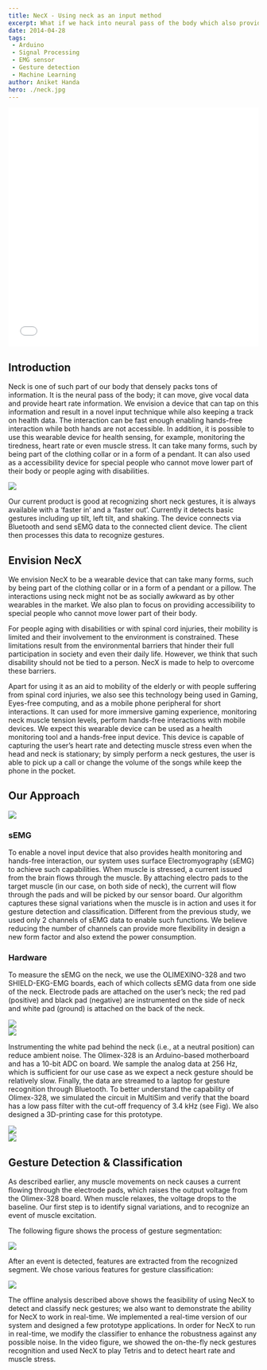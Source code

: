 ```yaml
---
title: NecX - Using neck as an input method
excerpt: What if we hack into neural pass of the body which also provides vocal, movement and heart rate information?
date: 2014-04-28
tags:
 - Arduino
 - Signal Processing
 - EMG sensor
 - Gesture detection
 - Machine Learning
author: Aniket Handa
hero: ./neck.jpg
---
```


<div style="height: 480px">
  <iframe src="//player.vimeo.com/video/98090453?title=0&amp;byline=0&amp;portrait=0" width="100%" height="100%" frameborder="0" webkitallowfullscreen mozallowfullscreen allowfullscreen></iframe>
</div>

## Introduction

Neck is one of such part of our body that densely packs tons of information. It is the neural pass of the body; it can move, give vocal data and provide heart rate information. We envision a device that can tap on this information and result in a novel input technique while also keeping a track on health data. The interaction can be fast enough enabling hands-free interaction while both hands are not accessible. In addition, it is possible to use this wearable device for health sensing, for example, monitoring the tiredness, heart rate or even muscle stress. It can take many forms, such by being part of the clothing collar or in a form of a pendant. It can also used as a accessibility device for special people who cannot move lower part of their body or people aging with disabilities.

<div className="Image__Small">
  <img src="./Fig1-reduce.jpg" />
</div>

Our current product is good at recognizing short neck gestures, it is always available with a ‘faster in’ and a ‘faster out’. Currently it detects basic gestures including up tilt, left tilt, and shaking. The device connects via Bluetooth and send sEMG data to the connected client device. The client then processes this data to recognize gestures.

## Envision NecX

We envision NecX to be a wearable device that can take many forms, such by being part of the clothing collar or in a form of a pendant or a pillow. The interactions using neck might not be as socially awkward as by other wearables in the market. We also plan to focus on providing accessibility to special people who cannot move lower part of their body.

For people aging with disabilities or with spinal cord injuries, their mobility is limited and their involvement to the environment is constrained. These limitations result from the environmental barriers that hinder their full participation in society and even their daily life. However, we think that such disability should not be tied to a person. NecX is made to help to overcome these barriers.

Apart for using it as an aid to mobility of the elderly or with people suffering from spinal cord injuries, we also see this technology being used in Gaming, Eyes-free computing, and as a mobile phone peripheral for short interactions. It can used for more immersive gaming experience, monitoring neck muscle tension levels, perform hands-free interactions with mobile devices. We expect this wearable device can be used as a health monitoring tool and a hands-free input device. This device is capable of capturing the user’s heart rate and detecting muscle stress even when the head and neck is stationary; by simply perform a neck gestures, the user is able to pick up a call or change the volume of the songs while keep the phone in the pocket.

## Our Approach

<div className="Image__Small">
  <img src="./Fig2.png" />
</div>

### sEMG

To enable a novel input device that also provides health monitoring and hands-free interaction, our system uses surface Electromyography (sEMG) to achieve such capabilities.  When muscle is stressed, a current issued from the brain flows through the muscle. By attaching electro pads to the target muscle (in our case, on both side of neck), the current will flow through the pads and will be picked by our sensor board. Our algorithm captures these signal variations when the muscle is in action and uses it for gesture detection and classification. Different from the previous study, we used only 2 channels of sEMG data to enable such functions. We believe reducing the number of channels can provide more flexibility in design a new form factor and also extend the power consumption.

### Hardware

To measure the sEMG on the neck, we use the OLIMEXINO-328 and two SHIELD-EKG-EMG boards, each of which collects sEMG data from one side of the neck. Electrode pads are attached on the user’s neck; the red pad (positive) and black pad (negative) are instrumented on the side of neck and white pad (ground) is attached on the back of the neck. 

<div className="Image__Small">
  <img src="./board.png" />
</div>

<div className="Image__Small">
  <img src="./pad.jpg" />
</div>

Instrumenting the white pad behind the neck (i.e., at a neutral position) can reduce ambient noise. The Olimex-328 is an Arduino-based motherboard and has a 10-bit ADC on board. We sample the analog data at 256 Hz, which is sufficient for our use case as we expect a neck gesture should be relatively slow. Finally, the data are streamed to a laptop for gesture recognition through Bluetooth. To better understand the capability of Olimex-328, we simulated the circuit in MultiSim and verify that the board has a low pass filter with the cut-off frequency of 3.4 kHz (see Fig). We also designed a 3D-printing case for this prototype.

<div className="Image__Small">
  <img src="./version-2-2.jpg" />
</div>

<div className="Image__Small">
  <img src="./version-2-3.jpg" />
</div>

## Gesture Detection & Classification

As described earlier, any muscle movements on neck causes a current flowing through the electrode pads, which raises the output voltage from the Olimex-328 board. When muscle relaxes, the voltage drops to the baseline. Our first step is to identify signal variations, and to recognize an event of muscle excitation.

The following figure shows the process of gesture segmentation:

<div className="Image__Small">
  <img src="./gesture-detection.jpg" />
</div>

After an event is detected, features are extracted from the recognized segment. We chose various features for gesture classification: 

<div className="Image__Small">
  <img src="./gesture-classification.jpg" />
</div>

The offline analysis described above shows the feasibility of using NecX to detect and classify neck gestures; we also want to demonstrate the ability for NecX to work in real-time. We implemented a real-time version of our system and designed a few prototype applications. In order for NecX to run in real-time, we modify the classifier to enhance the robustness against any possible noise. In the video figure, we showed the on-the-fly neck gestures recognition and used NecX to play Tetris and to detect heart rate and muscle stress. 


